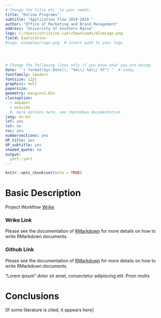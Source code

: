 ```yaml
---
# Change the title etc. to your needs:
title: "Online Programs"
subtitle: "Application Flow 2019-2019 "
author: "Office of Marketing and Brand Management"
address: "University of Southern Maine"     
logo: C:/Users/christine.iyer/Downloads/blueLogo.png
field: Exploration
#logo: examples/logo.png  # insert path to your logo




# Change the following lines only if you know what you are doing:
date: '`r format(Sys.Date(), "%m\\/ %d\\/ %Y")`'  # today
fontfamily: lmodern
fontsize: 12pt
graphics: null
papersize: 
geometry: margin=1.0in
classoption:
  - a4paper
  - oneside
  #- more options here, see rmarkdown documentation 
lang: en-En
lof: yes
lot: no
toc: yes
numbersections: yes
UP_title: yes
UP_subtitle: yes
shaded_quote: no
output: 
  yart::yart
---
```




```r
knitr::opts_chunk$set(echo = TRUE)
```

# Basic Description

Project Workflow [Wrike](https://www.wrike.com/open.htm?id=523544264) 


### Wrike Link
Please see the documentation of [RMarkdown](http://rmarkdown.rstudio.com/) for more details on how to write RMarkdown documents.


### Github Link 
Please see the documentation of [RMarkdown](http://rmarkdown.rstudio.com/) for more details on how to write RMarkdown documents.



"Lorem ipsum" dolor sit amet, consectetur adipiscing elit. Proin mollis

# Conclusions

[If some literature is cited, it appears here]

<!-- These lines ensure references are set with hanging indents in PDF documents -->
\setlength{\parindent}{-0.5in}
\setlength{\leftskip}{0.5in}




